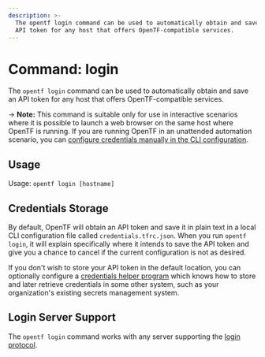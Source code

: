 ```yaml
---
description: >-
  The opentf login command can be used to automatically obtain and save an
  API token for any host that offers OpenTF-compatible services.
---
```


# Command: login

The `opentf login` command can be used to automatically obtain and save an
API token for any host that offers OpenTF-compatible services.

-> **Note:** This command is suitable only for use in interactive scenarios
where it is possible to launch a web browser on the same host where OpenTF
is running. If you are running OpenTF in an unattended automation scenario,
you can
[configure credentials manually in the CLI configuration](/opentf/cli/config/config-file#credentials).

## Usage

Usage: `opentf login [hostname]`

## Credentials Storage

By default, OpenTF will obtain an API token and save it in plain text in a
local CLI configuration file called `credentials.tfrc.json`. When you run
`opentf login`, it will explain specifically where it intends to save
the API token and give you a chance to cancel if the current configuration is
not as desired.

If you don't wish to store your API token in the default location, you can
optionally configure a
[credentials helper program](/opentf/cli/config/config-file#credentials-helpers) which knows
how to store and later retrieve credentials in some other system, such as
your organization's existing secrets management system.

## Login Server Support

The `opentf login` command works with any server supporting the
[login protocol](/opentf/internals/login-protocol).
